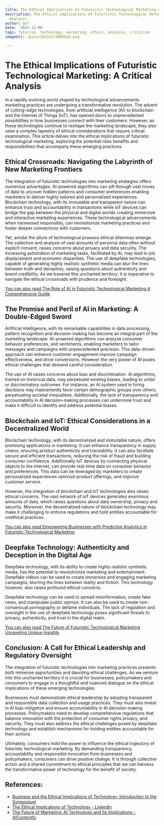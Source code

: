 ```yaml
---
title: The Ethical Implications of Futuristic Technological Marketing A Critical Analysis
description: The Ethical Implications of Futuristic Technological Marketing A Critical
  Analysis
author: Usf
date: '2023-12-06'
tags: futurism, technology, marketing, ethics, analysis, criticism
imageUrl: /pixa/20231223095618.png

---
```

# The Ethical Implications of Futuristic  Technological Marketing: A Critical Analysis

In a rapidly evolving world shaped by technological advancements marketing practices are undergoing a transformative revolution. The advent of cutting-edge technologies, from artificial intelligence (AI) to blockchain and the Internet of Things (IoT),  has opened doors to unprecedented possibilities in  how businesses connect with their customers. However, as these  technologies continue to reshape the marketing landscape, they  also raise a complex tapestry  of ethical considerations that require critical examination. This article delves  into the ethical implications of futuristic technological marketing, exploring the potential risks benefits and responsibilities that accompany these emerging practices.

##  Ethical Crossroads: Navigating the Labyrinth of New  Marketing Frontiers

The integration of futuristic technologies into marketing strategies offers numerous advantages. AI-powered  algorithms can sift through vast troves of data to uncover hidden patterns and consumer preferences enabling marketers to deliver highly  tailored and personalized experiences. Blockchain technology, with its immutable and transparent nature can enhance trust and  accountability in transactions while  IoT devices can  bridge the gap between the physical and digital  worlds creating immersive and interactive marketing  experiences. These technological advancements when harnessed responsibly, can revolutionize marketing practices and foster deeper connections with customers.

Yet, amidst the allure of technological prowess ethical dilemmas emerge. The collection and analysis of vast amounts of  personal data often without explicit consent, raises  concerns about privacy and data security. The increasing automation of marketing  tasks, facilitated by AI, may lead to job displacement and economic disparities. The use of deepfake technologies, capable of generating highly realistic  synthetic media can blur the lines between truth and deception, raising questions about authenticity  and brand credibility.  As we traverse this uncharted territory, it is imperative to navigate the ethical crossroads with prudence and foresight.

[You can also read The Role of AI  in Futuristic Technological  Marketing A Comprehensive Guide](The%20Role%20of%20AI%20in%20Futuristic%20Technological%20Marketing%20A%20Comprehensive%20Guide)


##  The Promise and  Peril of AI in Marketing: A  Double-Edged Sword

Artificial intelligence, with its remarkable capabilities in data  processing, pattern recognition  and decision-making has become an integral part of the marketing  landscape. AI-powered algorithms can analyze consumer behavior preferences, and sentiments, enabling marketers to tailor messages and campaigns with unprecedented  precision. This data-driven approach can enhance customer engagement improve campaign effectiveness, and drive conversions. However the very power of AI  poses ethical challenges that demand careful consideration.

The use  of  AI raises concerns about  bias and  discrimination. AI algorithms, trained on historical  data, may perpetuate existing biases, leading to unfair or discriminatory outcomes. For instance, an  AI system used in hiring decisions may inadvertently favor certain demographic groups  over others, perpetuating societal inequalities. Additionally, the lack  of transparency and accountability in AI decision-making processes can undermine trust and make it difficult to identify and address potential  biases.

## Blockchain and IoT: Ethical Considerations in a Decentralized World

Blockchain technology, with its decentralized and immutable nature, offers promising applications in marketing. It can enhance transparency in supply chains, ensuring product  authenticity and traceability. It can also facilitate secure and efficient transactions,  reducing  the  risk of fraud and building consumer confidence. Additionally IoT devices by connecting physical objects  to the internet, can provide real-time data  on  consumer behavior and preferences. This data can be leveraged by marketers to create personalized experiences optimize  product offerings, and improve customer service.

However, the integration of blockchain and IoT technologies also  raises ethical concerns. The vast network  of IoT devices generates enormous amounts of  data, which raises questions  about data ownership, privacy and security. Moreover, the  decentralized nature of blockchain technology may make it challenging  to enforce regulations and hold entities accountable for unethical practices.

[You  can also read Empowering Businesses with Predictive Analytics in Futuristic Technological Marketing](Empowering%20Businesses%20with%20Predictive%20Analytics%20in%20Futuristic%20Technological%20Marketing)


## Deepfake Technology:  Authenticity and Deception in the Digital Age

Deepfake technology, with  its ability to create highly  realistic synthetic media, has the potential to revolutionize marketing and entertainment. Deepfake videos can be used to create immersive  and engaging  marketing campaigns, blurring the  lines between reality and  fiction. This technology however,  also raises profound ethical concerns.

Deepfake technology can be used to  spread misinformation, create fake news, and manipulate public opinion. It can also be  used to create non-consensual  pornography or defame individuals.  The lack of regulation and oversight in the use of deepfake technology poses significant threats to privacy, authenticity, and trust in the digital realm.

[You can also read The Future of Futuristic  Technological Marketing Unraveling Unique Insights](The%20Future%20of%20Futuristic%20Technological%20Marketing%20Unraveling%20Unique%20Insights)


## Conclusion: A Call for Ethical  Leadership and Regulatory Oversight

The integration  of futuristic technologies into marketing practices  presents both immense opportunities and daunting ethical challenges.  As we  venture into this uncharted territory it is crucial for businesses, policymakers and consumers to engage in a thoughtful and nuanced dialogue on the ethical implications of these emerging technologies.

Businesses must demonstrate ethical leadership  by adopting transparent and responsible data  collection and usage practices. They must also invest  in AI bias mitigation and ensure accountability in AI decision-making processes.  Policymakers  need to develop comprehensive regulations that balance innovation with the protection of  consumer rights privacy, and  security.  They must also address the ethical  challenges posed  by deepfake technology  and establish mechanisms for holding entities accountable  for their actions.

Ultimately, consumers hold the power to influence  the ethical trajectory of futuristic technological marketing. By demanding transparency, accountability and responsible innovation from businesses and policymakers, consumers can drive positive change. It is through collective  action and a shared commitment to ethical principles that we can harness the transformative power  of technology for the benefit of society.

## References:
- [Business and the Ethical Implications of Technology: Introduction to the Symposium](https://link.springer.com/article/10.1007/s10551-019-04213-9)
- [The Ethical Implications of Technology - LinkedIn](https://www.linkedin.com/pulse/ethical-implications-technology-handsonhybrid)
- [The Future of Marketing: AI Technology and Its Implications - AIContentfy](https://aicontentfy.com/en/blog/future-of-marketing-ai-technology-and-its-implications)
